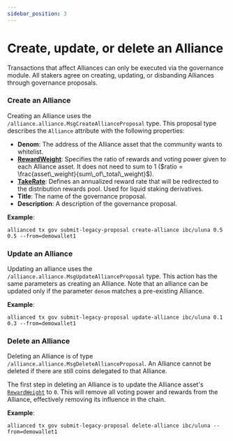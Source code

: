 ```yaml
---
sidebar_position: 3
---
```



# Create, update, or delete an Alliance

Transactions that affect Alliances can only be executed via the governance module. All stakers agree on creating, updating, or disbanding Alliances through governance proposals.

### Create an Alliance

Creating an Alliance uses the `/alliance.alliance.MsgCreateAllianceProposal` type. This proposal type describes the `Alliance` attribute with the following properties:

- **Denom**: The address of the Alliance asset that the community wants to whitelist.
- [**RewardWeight**](../concepts/staking.mdx): Specifies the ratio of rewards and voting power given to each Alliance asset. It does not need to sum to 1 ($ratio = \frac{asset\_weight}{sum\_of\_total\_weight}$).
- [**TakeRate**](../concepts/rewards.mdx): Defines an annualized reward rate that will be redirected to the distribution rewards pool. Used for liquid staking derivatives.
- **Title**: The name of the governance proposal.
- **Description**: A description of the governance proposal.

**Example**:

```
allianced tx gov submit-legacy-proposal create-alliance ibc/uluna 0.5 0.5 --from=demowallet1
```

### Update an Alliance

Updating an alliance uses the `/alliance.alliance.MsgUpdateAllianceProposal` type. This action has the same parameters as creating an Alliance. Note that an alliance can be updated only if the parameter `denom` matches a pre-existing Alliance.

**Example**:

```
allianced tx gov submit-legacy-proposal update-alliance ibc/uluna 0.1 0.3 --from=demowallet1
```

### Delete an Alliance

Deleting an Alliance is of type `/alliance.alliance.MsgDeleteAllianceProposal`. An Alliance cannot be deleted if there are still coins delegated to that Alliance.

<Admonition type="caution" title="Before deleting an Alliance">

The first step in deleting an Alliance is to update the Alliance asset's [`RewardWeight`](../concepts/staking.mdx) to `0`. This will remove all voting power and rewards from the Alliance, effectively removing its influence in the chain.

</Admonition>

**Example**:

```
allianced tx gov submit-legacy-proposal delete-alliance ibc/uluna --from=demowallet1
```
